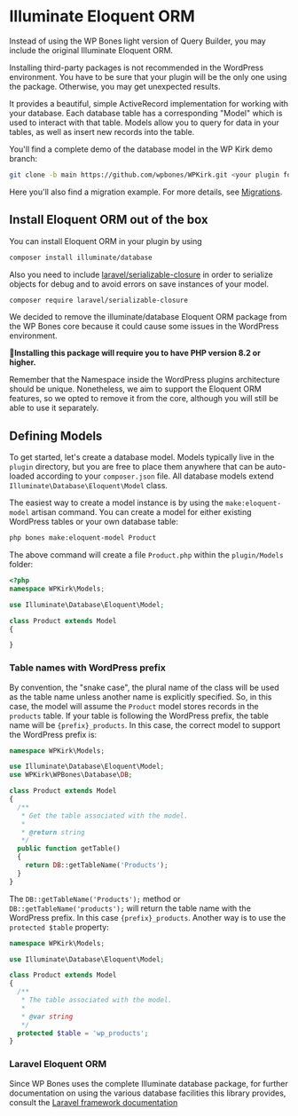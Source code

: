 
# Illuminate Eloquent ORM

Instead of using the WP Bones light version of Query Builder, you may include the original Illuminate Eloquent ORM.

<Callout type="info">
Installing third-party packages is not recommended in the WordPress environment. You have to be sure that your plugin will be the only one using the package. Otherwise, you may get unexpected results.
</Callout>

It provides a beautiful, simple ActiveRecord implementation for working with your database. Each database table has a corresponding "Model" which is used to interact with that table. Models allow you to query for data in your tables, as well as insert new records into the table.

You'll find a complete demo of the database model in the WP Kirk demo branch:

```sh copy
git clone -b main https://github.com/wpbones/WPKirk.git <your plugin folder>
```

Here you'll also find a migration example. For more details, see [Migrations](migrations).

## Install Eloquent ORM out of the box

You can install Eloquent ORM in your plugin by using

```sh copy
composer install illuminate/database
```
Also you need to include [laravel/serializable-closure](https://github.com/laravel/serializable-closure) in order to serialize objects for debug and to avoid errors on save instances of your model.
```sh copy
composer require laravel/serializable-closure
```

<Callout type="info">
We decided to remove the illuminate/database Eloquent ORM package from the WP Bones core because it could cause some issues in the WordPress environment.

🚦**Installing this package will require you to have PHP version 8.2 or higher.**

Remember that the Namespace inside the WordPress plugins architecture should be unique. Nonetheless, we aim to support the Eloquent ORM features, so we opted to remove it from the core, although you will still be able to use it separately.
</Callout>

## Defining Models

To get started, let's create a database model. Models typically live in the `plugin` directory, but you are free to place them anywhere that can be auto-loaded according to your `composer.json` file. All database models extend `Illuminate\Database\Eloquent\Model` class.

The easiest way to create a model instance is by using the `make:eloquent-model` artisan command. You can create a model for either existing WordPress tables or your own database table:

```sh copy
php bones make:eloquent-model Product
```

The above command will create a file `Product.php` within the `plugin/Models` folder:

```php copy
<?php
namespace WPKirk\Models;

use Illuminate\Database\Eloquent\Model;

class Product extends Model
{

}
```

### Table names with WordPress prefix

By convention, the "snake case", the plural name of the class will be used as the table name unless another name is explicitly specified. So, in this case, the model will assume the `Product` model stores records in the `products` table. If your table is following the WordPress prefix, the table name will be `{prefix}_products`. In this case, the correct model to support the WordPress prefix is:

```php copy
namespace WPKirk\Models;

use Illuminate\Database\Eloquent\Model;
use WPKirk\WPBones\Database\DB;

class Product extends Model
{
  /**
   * Get the table associated with the model.
   *
   * @return string
   */
  public function getTable()
  {
    return DB::getTableName('Products');
  }
}
```

The `DB::getTableName('Products');` method or `DB::getTableName('products');` will return the table name with the WordPress prefix. In this case `{prefix}_products`.
Another way is to use the `protected $table` property:

```php copy
namespace WPKirk\Models;

use Illuminate\Database\Eloquent\Model;

class Product extends Model
{
  /**
   * The table associated with the model.
   *
   * @var string
   */
  protected $table = 'wp_products';
}
```

### Laravel Eloquent ORM

Since WP Bones uses the complete Illuminate database package, for further documentation on using the various database facilities this library provides, consult the [Laravel framework documentation](https://laravel.com/docs/10.x/eloquent)
